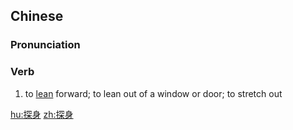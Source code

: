 ==Chinese==
{{zh-forms}}

===Pronunciation===
{{zh-pron
|m=tànshēn
|cat=v
}}

===Verb===
{{zh-verb}}

# to [[lean]] forward; to lean out of a window or door; to stretch out

[[hu:探身]]
[[zh:探身]]